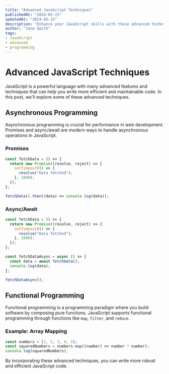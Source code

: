 ```yaml
---
title: "Advanced JavaScript Techniques"
publishedAt: "2024-05-15"
updatedAt: "2024-05-15"
description: "Enhance your JavaScript skills with these advanced techniques and patterns."
author: "Jane Smith"
tags:
- JavaScript
- advanced
- programming
---
```


# Advanced JavaScript Techniques

JavaScript is a powerful language with many advanced features and techniques that can help you write more efficient and maintainable code. In this post, we'll explore some of these advanced techniques.

## Asynchronous Programming

Asynchronous programming is crucial for performance in web development. Promises and async/await are modern ways to handle asynchronous operations in JavaScript.

### Promises

```javascript
const fetchData = () => {
  return new Promise((resolve, reject) => {
    setTimeout(() => {
      resolve("Data fetched");
    }, 1000);
  });
};

fetchData().then((data) => console.log(data));
```

### Async/Await

```javascript
const fetchData = () => {
  return new Promise((resolve, reject) => {
    setTimeout(() => {
      resolve("Data fetched");
    }, 1000);
  });
};

const fetchDataAsync = async () => {
  const data = await fetchData();
  console.log(data);
};

fetchDataAsync();
```

## Functional Programming

Functional programming is a programming paradigm where you build software by composing pure functions. JavaScript supports functional programming through functions like `map`, `filter`, and `reduce`.

### Example: Array Mapping

```javascript
const numbers = [1, 2, 3, 4, 5];
const squaredNumbers = numbers.map((number) => number * number);
console.log(squaredNumbers);
```

By incorporating these advanced techniques, you can write more robust and efficient JavaScript code.
